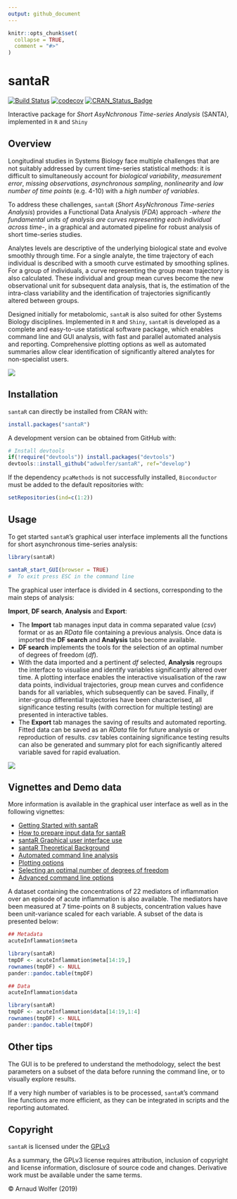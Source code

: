 ```yaml
---
output: github_document
---
```


```r
knitr::opts_chunk$set(
  collapse = TRUE,
  comment = "#>"
)
```
<!-- README.md is generated from README.Rmd. Please edit that file -->

# santaR
[![Build Status](https://travis-ci.org/adwolfer/santaR.svg?branch=develop)](https://travis-ci.org/adwolfer/santaR) [![codecov](https://codecov.io/gh/adwolfer/santaR/branch/develop/graph/badge.svg)](https://codecov.io/gh/adwolfer/santaR/branch/develop) [![CRAN\_Status\_Badge](http://www.r-pkg.org/badges/version/santaR)](https://cran.r-project.org/package=santaR)

Interactive package for _Short AsyNchronous Time-series Analysis_ (SANTA), implemented in `R` and `Shiny`

## Overview

Longitudinal studies in Systems Biology face multiple challenges that are not suitably addressed by current time-series statistical methods: it is difficult to simultaneously account for _biological variability_, _measurement error_, _missing observations_, _asynchronous sampling_, _nonlinearity_ and _low number of time points_ (e.g. 4-10) with a _high number of variables_.

To address these challenges, `santaR` (_Short AsyNchronous Time-series Analysis_) provides a Functional Data Analysis (_FDA_) approach -_where the fundamental units of analysis are curves representing each individual across time_-, in a graphical and automated pipeline for robust analysis of short time-series studies. 

Analytes levels are descriptive of the underlying biological state and evolve smoothly through time. For a single analyte, the time trajectory of each individual is described with a smooth curve estimated by smoothing splines. For a group of individuals, a curve representing the group mean trajectory is also calculated. These individual and group mean curves become the new observational unit for subsequent data analysis, that is, the estimation of the intra-class variability and the identification of trajectories significantly altered between groups. 

Designed initially for metabolomic, `santaR` is also suited for other Systems Biology disciplines. Implemented in `R` and `Shiny`, `santaR` is developed as a complete and easy-to-use statistical software package, which enables command line and GUI analysis, with fast and parallel automated analysis and reporting. Comprehensive plotting options as well as automated summaries allow clear identification of significantly altered analytes for non-specialist users.

![](man/figures/santaR-approach.jpg)

## Installation

`santaR` can directly be installed from CRAN with:
```r
install.packages("santaR")
```

A development version can be obtained from GitHub with:
```r
# Install devtools
if(!require("devtools")) install.packages("devtools")
devtools::install_github("adwolfer/santaR", ref="develop")
```

If the dependency `pcaMethods` is not successfully installed, `Bioconductor` must be added to the default repositories with:
```r
setRepositories(ind=c(1:2))
```


## Usage

To get started `santaR`'s graphical user interface implements all the functions for short asynchronous time-series analysis:
```r
library(santaR)

santaR_start_GUI(browser = TRUE)
#  To exit press ESC in the command line
```
The graphical user interface is divided in 4 sections, corresponding to the main steps of analysis:

**Import**, **DF search**, **Analysis** and **Export**:

* The **Import** tab manages input data in comma separated value (_csv_) format or as an _RData_ file containing a previous analysis. Once data is imported the **DF search** and **Analysis** tabs become available.
* **DF search** implements the tools for the selection of an optimal number of degrees of freedom (_df_).
* With the data imported and a pertinent _df_ selected, **Analysis** regroups the interface to visualise and identify variables significantly altered over time. A plotting interface enables the interactive visualisation of the raw data points, individual trajectories, group mean curves and confidence bands for all variables, which subsequently can be saved. Finally, if inter-group differential trajectories have been characterised, all significance testing results (with correction for multiple testing) are presented in interactive tables.
* The **Export** tab manages the saving of results and automated reporting. Fitted data can be saved as an _RData_ file for future analysis or reproduction of results. _csv_ tables containing significance testing results can also be generated and summary plot for each significantly altered variable saved for rapid evaluation.

![](man/figures/README-example-1.png)

## Vignettes and Demo data

More information is available in the graphical user interface as well as in the following vignettes:

* [Getting Started with santaR](http://htmlpreview.github.io/?https://github.com/adwolfer/santaR/blob/develop/doc/getting-started.html)
* [How to prepare input data for santaR](http://htmlpreview.github.io/?https://github.com/adwolfer/santaR/blob/develop/doc/prepare-input-data.html)
* [santaR Graphical user interface use](doc/santaR-GUI.pdf)
* [santaR Theoretical Background](http://htmlpreview.github.io/?https://github.com/adwolfer/santaR/blob/develop/doc/theoretical-background.html)
* [Automated command line analysis](http://htmlpreview.github.io/?https://github.com/adwolfer/santaR/blob/develop/doc/automated-command-line.html)
* [Plotting options](http://htmlpreview.github.io/?https://github.com/adwolfer/santaR/blob/develop/doc/plotting-options.html)
* [Selecting an optimal number of degrees of freedom](http://htmlpreview.github.io/?https://github.com/adwolfer/santaR/blob/develop/doc/selecting-optimal-df.html)
* [Advanced command line options](http://htmlpreview.github.io/?https://github.com/adwolfer/santaR/blob/develop/doc/advanced-command-line-functions.html)

A dataset containing the concentrations of 22 mediators of inflammation over an episode of acute inflammation is also available. The mediators have been measured at 7 time-points on 8 subjects, concentration values have been unit-variance scaled for each variable. A subset of the data is presented below:
```r
## Metadata
acuteInflammation$meta
```
```r
library(santaR)
tmpDF <- acuteInflammation$meta[14:19,]
rownames(tmpDF) <- NULL
pander::pandoc.table(tmpDF)
```
```r
## Data
acuteInflammation$data
```
```r
library(santaR)
tmpDF <- acuteInflammation$data[14:19,1:4]
rownames(tmpDF) <- NULL
pander::pandoc.table(tmpDF)
```


## Other tips

The GUI is to be prefered to understand the methodology, select the best parameters on a subset of the data before running the command line, or to visually explore results.

If a very high number of variables is to be processed, `santaR`'s command line functions are more efficient, as they can be integrated in scripts and the reporting automated.


## Copyright

`santaR` is licensed under the [GPLv3](http://choosealicense.com/licenses/gpl-3.0/)

As a summary, the GPLv3 license requires attribution, inclusion of copyright and license information, disclosure of source code and changes. Derivative work must be available under the same terms.

&copy; Arnaud Wolfer (2019)


